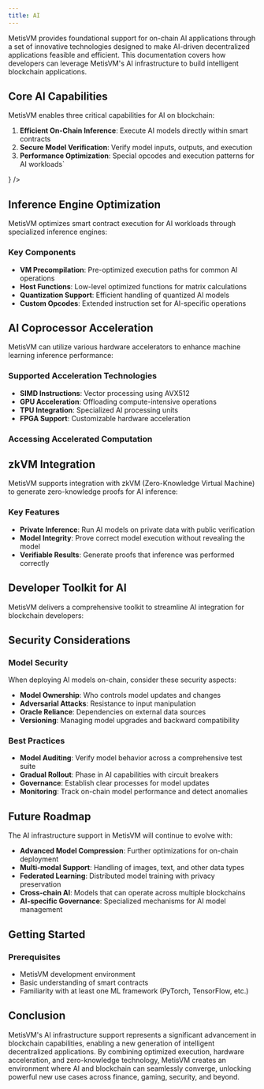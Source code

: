 ```yaml
---
title: AI
---
```



MetisVM provides foundational support for on-chain AI applications through a set of innovative technologies designed to make AI-driven decentralized applications feasible and efficient. This documentation covers how developers can leverage MetisVM's AI infrastructure to build intelligent blockchain applications.

## Core AI Capabilities

MetisVM enables three critical capabilities for AI on blockchain:

1. **Efficient On-Chain Inference**: Execute AI models directly within smart contracts
2. **Secure Model Verification**: Verify model inputs, outputs, and execution
3. **Performance Optimization**: Special opcodes and execution patterns for AI workloads`

<Cards>
  <Card
    title="Code Example"
    href="https://metis-sdk.vercel.app/architecture/ai_exex#how-alith-is-integrated-into-metis-sdk-and-its-implementation-process"
    external
    icon={<Code2 />}
  />
</Cards>

## Inference Engine Optimization

MetisVM optimizes smart contract execution for AI workloads through specialized inference engines:

### Key Components

- **VM Precompilation**: Pre-optimized execution paths for common AI operations
- **Host Functions**: Low-level optimized functions for matrix calculations
- **Quantization Support**: Efficient handling of quantized AI models
- **Custom Opcodes**: Extended instruction set for AI-specific operations

## AI Coprocessor Acceleration

MetisVM can utilize various hardware accelerators to enhance machine learning inference performance:

### Supported Acceleration Technologies

- **SIMD Instructions**: Vector processing using AVX512
- **GPU Acceleration**: Offloading compute-intensive operations
- **TPU Integration**: Specialized AI processing units
- **FPGA Support**: Customizable hardware acceleration

### Accessing Accelerated Computation

## zkVM Integration

MetisVM supports integration with zkVM (Zero-Knowledge Virtual Machine) to generate zero-knowledge proofs for AI inference:

### Key Features

- **Private Inference**: Run AI models on private data with public verification
- **Model Integrity**: Prove correct model execution without revealing the model
- **Verifiable Results**: Generate proofs that inference was performed correctly

## Developer Toolkit for AI

MetisVM delivers a comprehensive toolkit to streamline AI integration for blockchain developers:

## Security Considerations

### Model Security

When deploying AI models on-chain, consider these security aspects:

- **Model Ownership**: Who controls model updates and changes
- **Adversarial Attacks**: Resistance to input manipulation
- **Oracle Reliance**: Dependencies on external data sources
- **Versioning**: Managing model upgrades and backward compatibility

### Best Practices

- **Model Auditing**: Verify model behavior across a comprehensive test suite
- **Gradual Rollout**: Phase in AI capabilities with circuit breakers
- **Governance**: Establish clear processes for model updates
- **Monitoring**: Track on-chain model performance and detect anomalies

## Future Roadmap

The AI infrastructure support in MetisVM will continue to evolve with:

- **Advanced Model Compression**: Further optimizations for on-chain deployment
- **Multi-modal Support**: Handling of images, text, and other data types
- **Federated Learning**: Distributed model training with privacy preservation
- **Cross-chain AI**: Models that can operate across multiple blockchains
- **AI-specific Governance**: Specialized mechanisms for AI model management

## Getting Started

### Prerequisites

- MetisVM development environment
- Basic understanding of smart contracts
- Familiarity with at least one ML framework (PyTorch, TensorFlow, etc.)

## Conclusion

MetisVM's AI infrastructure support represents a significant advancement in blockchain capabilities, enabling a new generation of intelligent decentralized applications. By combining optimized execution, hardware acceleration, and zero-knowledge technology, MetisVM creates an environment where AI and blockchain can seamlessly converge, unlocking powerful new use cases across finance, gaming, security, and beyond.
